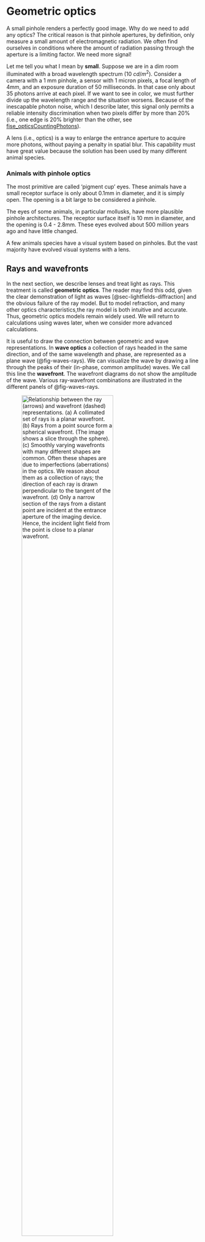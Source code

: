# Geometric optics {#sec-optics}

<!-- I downloaded these slides. Some good concepts for this book. Overlaps a lot with my class, but additions. Link to PDF http://graphics.cs.cmu.edu/courses/15-463/2020_fall/lectures/lecture3.pdf 

Link to Born and Wolf anniversary edition
https://www-cambridge-org.stanford.idm.oclc.org/core/books/principles-of-optics/9D54D6FF0317074912CB285C3FF7341C

I used Jenkins and White, which I have in PDF.

This is a nice, but flawed, online book with a lot of good stuff.
https://pressbooks.online.ucf.edu/osuniversityphysics3/chapter/thin-lenses/

The Feynman lectures have a lot of great stuff about optics.  And color!
https://www.feynmanlectures.caltech.edu/
-->

A small pinhole renders a perfectly good image. Why do we need to add any optics? The critical reason is that pinhole apertures, by definition, only measure a small amount of electromagnetic radiation.  We often find ourselves in conditions where the amount of radiation passing through the aperture is a limiting factor.  We need more signal!

Let me tell you what I mean by **small**. Suppose we are in a dim room illuminated with a broad wavelength spectrum (10 $cd/m^2$). Consider a camera with a 1 mm pinhole, a sensor with 1 micron pixels, a focal length of 4mm, and an exposure duration of 50 milliseconds. In that case only about 35 photons arrive at each pixel. If we want to see in color, we must further divide up the wavelength range and the situation worsens. Because of the inescapable photon noise, which I describe later, this signal only permits a reliable intensity discrimination when two pixels differ by more than 20% (i.e., one edge is 20% brighter than the other, see [fise_opticsCountingPhotons](../code/fise_opticsCountingPhotons.html)).

A lens (i.e., optics) is a way to enlarge the entrance aperture to acquire more photons, without paying a penalty in spatial blur. This capability must have great value because the solution has been used by many different animal species.

::: {.callout-note collapse="true" title="Optics in animals"}
### Animals with pinhole optics {.unnumbered}

The most primitive are called 'pigment cup' eyes. These animals have a small receptor surface is only about 0.1mm in diameter, and it is simply open. The opening is a bit large to be considered a pinhole.

The eyes of some animals, in particular mollusks, have more plausible pinhole architectures. The receptor surface itself is 10 mm in diameter, and the opening is 0.4 - 2.8mm. These eyes evolved about 500 million years ago and have little changed.

A few animals species have a visual system based on pinholes. But the vast majority have evolved visual systems with a lens.

<!--# https://www.perplexity.ai/search/there-are-many-animals-that-ha-QJcp0_O_Ru6a0nVWEFkkmw  Perplexity search about tradeoffs between pinhole optics and lenses, particularly concerning biological systems. -->

<!-- Details https://www.britannica.com/science/photoreception/Single-chambered-eyes Authored by Michael Land.  Detailed on optics and different species.  -->
:::

## Rays and wavefronts
In the next section, we describe lenses and treat light as rays. This treatment is called **geometric optics**. The reader may find this odd, given the clear demonstration of light as waves [@sec-lightfields-diffraction] and the obvious failure of the ray model. But to model refraction, and many other optics characteristics,the ray model is both intuitive and accurate. Thus, geometric optics models remain widely used.  We will return to calculations using waves later, when we consider more advanced calculations.

It is useful to draw the connection between geometric and wave representations. In **wave optics** a collection of rays headed in the same direction, and of the same wavelength and phase, are represented as a plane wave (@fig-waves-rays). We can visualize the wave by drawing a  line through the peaks of their (in-phase, common amplitude) waves. We call this line the **wavefront**.  The wavefront diagrams do not show the amplitude of the wave.  Various ray-wavefront combinations are illustrated in the different panels of @fig-waves-rays.

<!-- **Notes about wavefront representations** 
(https://www.rp-photonics.com/wavefronts.html).  
-->

![Relationship between the ray (arrows) and wavefront (dashed) representations. (a) A collimated set of rays is a planar wavefront. (b) Rays from a point source form a spherical wavefront. (The image shows a slice through the sphere). (c) Smoothly varying wavefronts with many different shapes are common. Often these shapes are due to imperfections (aberrations) in the optics.  We reason about them as a collection of rays; the direction of each ray is drawn perpendicular to the tangent of the wavefront. (d) Only a narrow section of the rays from a distant point are incident at the entrance aperture of the imaging device. Hence, the incident light field from the point is close to a planar wavefront.](images/optics/rays-wave.png){#fig-waves-rays fig-cap-location="bottom" fig-align="center" width="75%"}

It is common for optics tutorials to represent wavefront directions as extended in space, but it is uncommon to represent the amplitude of the wavefront across space. In reality the amplitude of the wavefront will vary across space. For example, a typical laser emits a set of parallel (collimated) rays.  The amplitude of these rays has a Gaussian profile that limits the wavefront in space.  That's why the spot a laser pointer produces is limited in space. In recent years, image systems engineers have had access to **spatial light modulators (SLMs)**.  These devices modulate either the local amplitude or phase of the wavefront at different positions in space, controlling the light field. 

The software calculations that accompany this book use both wavefront and ray methods[^optics-intro-1].

[^optics-intro-1]: The ISETCam optics calculations uses the wave model. The ISET3d graphics calculations use the ray model.

## Material interactions
When a light rays arrive at the boundary between regions with different optical properties - whether those regions contain matter (like glass or water), air or vacuum - several things can happen (@fig-reflected-scattered).  The rays might be reflected back, as in a mirror.  Or, the rays might enter into the material, undergo a series of internal reflections, and emerge back in one of many different directions.  Also, the rays might enter the material and be absorbed, giving up their energy to the atoms in the material. (Maybe reference the dichromatic reflection model here?)

![When rays arrive at the boundary of two regions, The rays (a) might be reflected, (b) might enter the medium, be internally reflected multiple times, and emerge in one of many different directions (scattering). (Not shown) The ray may might enter the medium and be absorbed.](images/optics/snell-reflected-scattered.png){#fig-reflected-scattered fig-align="center" width="100%"}

The most important case for controlling the rays, and thus for optical design, is this other possibility: the ray enters the new material and continues on its way. We call this change in direction **refraction**. 

![A ray crossing the boundary between two materials may continue but change direction. The change occurs because the speed of electromagnetic waves differs between the regions. The *refraction index* ($n$ and $n'$) is the material parameter that describes the speed.](images/optics/snell-refraction.png){#fig-snell-law fig-align="center" fig-cap-location="bottom" width="50%"}

### Snell's Law
Snell's Law quantifies how light changes direction when passing between regions with different optical properties. The mathematical formulation of Snell's Law is defined using the variables shown in @fig-snell-law. A light ray (Incident ray) is shown crossing a planar boundary between one medium (say, air) in a second medium (say, glass). The angle between the incident ray and a line perpendicular to the surface (the surface normal) is $\phi$. The refracted ray changes direction and thus has a different angle, $\phi '$, with respect to the surface normal. Snell's Law captures the relationship between these two ray angles 

$$ n \sin(\phi) = n' \sin(\phi') $$ {#eq-snell}

The variables $n$ and $n'$ are the *refraction index* of the materials, which is related to the speed of the electromagnetic radiation in the material.

$$ n = \frac{c}{v} $$ {#eq-indexofrefraction}

where $c$ is the speed of light in a vacuum, $v$ is the speed in the material. By definition, $n=1$ in a vacuum. It is very close to $1.0$ in air. In some materials, such as glass, the velocity of light is much slower, so that the index might be $1.3$ or even $1.5$. 

In many common materials the velocity is reduced because the light, which is electromagnetic radiation, induces an electrical signal in the electrons of the material. The specific properties of this signal depend on the material. The induced electrical signal sums with the electrical field of the light. The combined signal is predicted to travel slower and in a different direction, with the exact change in speed and direction dependent on the electrical properties of the material[^optics-intro-2]. 

[^optics-intro-2]:  This excellent pair of (nicely snarky) Fermilab videos from Don Lincoln explain the change in [velocity](https://www.youtube.com/watch?v=CUjt36SD3h8) and [direction.](https://www.youtube.com/watch?v=NLmpNM0sgYk).  We can thank James Clerk Maxwell for providing the basis of this understanding.

Interestingly, there are less common materials (e.g.,liquid crystals) that have more complex interactions with the electrical field of light. These materials create interesting and useful effects (birefringence) that we will describe in @sec-displays.

### Wavelength dependence {#sec-chromatic-aberration}
<!-- [Abbe Number](https://chatgpt.com/share/676a2564-e72c-8002-923a-d865491f30ed) -->
For many materials that index of refraction is wavelength dependent. Following Snell's Law, the each wavelengths changes direction by different amount. Consequently, when we set the lens to be in best focus for one wavelength, it will not be in best focus for other wavelengths.  The inability to produce a good focus for all wavelengths simultaenously is called **chromatic aberration**. 

For most materials the change of the refraction index over the visible wavelength is roughly linear, just varying in extent.  It is common to summarize the dispersion using the *Abbe number*, $V_d$, which is computed by comparing the refraction index at three different wavelengths.

$$ V_d = \frac{n_{489.3} - 1}{n_{486.1} - n_{653.3}}$$ {#eq-abbe}

Conventionally, an Abbe number greater than 50 implies very little dispersion and a number less than 30 implies significant dispersion that will impact image quality.  The human eye has very significant chromatic aberration, with an Abbe number of about 15. 

When possible, it is my preference in computation to provide numerical values describing the index of refraction as function of wavelength and to measure the impact by computing the line spread or point spread function. We will perform analyses of chromatic aberration several times in this book, including in @sec-human.

::: {.callout-note collapse="true" title="Historical note:  Refraction"}

Refraction was studied by the Greek astronomer Ptolemy in about the year 150. He documented that rays passing from air into, say water or glass, change direction. Ibn Sahl in Persia, around 930, quantified the change in direction as light crossed the boundary between certain materials, and he used this knowledge to design lenses.  

<!-- Feynman copies in Ptolemy's tables. A longer discussion of the history is here by Smith:
Ptolemy's Search for a Law of Refraction: A Case-Study in the Classical Methodology of "Saving the Appearances" and its Limitations
Descartes' crazy idea of infinite and then faster.  A bit of Buzz Lightyear.
There are those who say Ptolemy held back the field by not noticing the Snell's law relationship.  Apparently his work was ignored for centuries and only partially returned.  See the Smith article
-->

The formula for refraction was discovered independently by two scientists in the 17th century. Willebrord Snellius (also known as Snell) first found the mathematical relationship in 1621, but his work wasn't published during his lifetime. He was an astronomer, and in 1617 he determined the size of the earth based on measurements of its curvature between the cities of Alkmaar and Bergen-op-Zoom.

Renée Descartes independently discovered the relationship as well, and he published it in 1637. Although Descartes published first, the formula became known as Snell's Law to acknowledge Snell's earlier discovery. In modern times, the French still frequently refer to Snell’s Law as “la loi de Descartes” or “la loi de Snell-Descartes”. 

The physicist Christiaan Huygens showed that Snell's Law could be explained by treating light as a wave that travels at different speeds in different materials. More about the history of the discovery and quantification, including the references, [makes for interesting reading](https://en.wikipedia.org/wiki/Snell%27s_law#History).  

<!-- I think the wikipedia article attributes the discovery to yet another person, too.  And Feynman has a derivation based on Fermat's principle of shortest time. This is a phenomenological principle, not a mechanism. -->
:::

## Lenses control ray directions

::: margin
![The rays from a nearby point that pass through a relatively large pinhole diverge.  They form an image of the point that is larger than the pinhole.](images/optics/pinhole-rays.png){#fig-pinhole-rays fig-align="center" width="75%"}
:::
Consider the rays from a point as they pass through a pinhole. The image they form will not be sharp because the ray directions are diverging. Narrowing the pinhole sharpend the image formation by selecting a small subset of the rays. 

We can sharpen the image by redirecting some the rays to converge at the image plane. One way to think about optical devices is that they are built to control the direction of the environmental light field rays at the image system entrance aperture. When forming a sharp image is the goal, we evaluate the optics by asking whether they adjust the ray directions so that the image of a point in the scene is also a point. A useful fact to remember is that diffraction means the best (sharpest) we can do for a circular aperture is defined by the diameter of the Airy disk.

::: margin
![Lenses transform the direction of the rays in the incident light field. In this example, the diverging rays from a nearby point are transformed to converge on the image plane. Diffraction imposes a limit on precision of the convergence. ](images/optics/pinhole-lens.png){#fig-pinhole-rays fig-align="center" width="75%"}
:::

## Making a lens
To make a lens that focuses a light field into an image plane requires changing the direction of many rays. The simple case of rays from one point is easy to see.  

![Refraction transforms the rays diverging from an object point (left) to converging to an image point (right).](images/optics/thinlens-prism.png){#fig-thinlens-prism fig-align="center" width="50%"}

Imagine that the rays are diverging from an object point at the left. Were the rays passing through a pinhole, they would continue to diverge. Refraction by the prism changes the direction of the rays at the  from upward to downward (upper prism). Similarly, refraction changes the ray directions from downward to upward (lower prism). These two prisms converge the rays from the object point onto a point on a properly positioned image plane.

<!--# This link describes the issues in making a diffraction limited thin lens.  I think the problem is a flat sensor surface will not work with a spherical lens surface. You need a aspheric. It has other interesting facts. To get close to diffraction limited spherical you need to use a multi element optics to correct for different aberrations.  It is possible to change the materials (GRIN) or shape (aspherics) as well.
https://chatgpt.com/share/6748e5dc-267c-8002-844c-a83ee0cdb144 

Diffraction limited thin lens issues.  Roughly same as the one above.
https://chatgpt.com/c/6748e492-0310-8002-8da3-89a1517a6062 
-->

![A lens can be approximated as many small prisms.  The outline shows a spherical surface on the entrance and exit side.](images/optics/thinlens-assembled.png){#fig-thinlens-prism fig-align="center" width="80%"}

Expanding on this idea, we can stack a collection of prisms to gather more of the rays.  Or, more likely, we might polish a glass surface to have two spherical surfaces, forming a continuous form of the stacked prisms. The entrance aperture of this lens can capture much more light than a pinhole, and it guides the rays to converge. Spherical lenses are quite popular because they are easy to manufacture. Using Snell's Law it is relatively straightforward to calculate the refraction for a ray arriving at any location on the sphere [^optics-intro-3].

[^optics-intro-3]:  Put the formula for refraction of a ray at a spherical lens in here.

The diagram makes it clear that there are many lens design choices. For example, we might change the shape of the lens surfaces. Also, we might use different materials in the prisms. What considerations would guide such choices?
 
## Lens limitations
Spherical surfaces are relatively easy to manufacture and thus cost-effective. But spherical lenses have a noticeable defect. In the 11th century book, "Kitāb al-Manāẓir" (Book of Optics), Alhazen observed that spherical lenses often produce a blurry image. The reason is that at increasing distance from the optical axis, the refraction is too large. Thus, the rays passing through the edge of the sphere do not converge precisely with those passing near the optical axis. The amount of this *spherical aberration* depends on a number of factors, such as the size of the lens aperture, the curvature, and the distance to the objects.

### Multi-element optics
To reduce the spherical aberration and improve image sharpness, designers have created multi-element optics. Often, these are additional spherical lenses added to the light path whose purpose is to reduce spherical and other aberrations of the whole system. THere are several famous multi-element optics designs, such as the *double Gauss* and *Petzval* systems. Very high quality multi-element optics can be fairly large. 

Spherical lenses remain in use in devices that must be low cost, do not require  high spatial resolution, or that can use relatively large optics.  In recent years, other optics have been implemented.

### Aspherics
To reduce spherical aberration, we can use a different shape. This was difficult to manufacture, but advances in computer-controlled polishing and the ability to create molded plastics and glass permit designers to implement aspherical lenses.  The use of aspherics accelerated in multiple industries after 2010.  
<!--
From Perplexity search

https://www.perplexity.ai/search/when-did-it-become-cost-effect-bqLBLfjZTRuYA.uF6hOvnA#2

https://www.laserfocusworld.com/directory/finished-optics-coatings-components/lenses/blog/14310615/avantier-inc-replacing-spherical-lens-with-aspheric-lens?t

https://www.shanghai-optics.com/about-us/resources/technical-articles/optical-revolution-aspheric-lenses-advances-and-solutions/?t

https://avantierinc.com/resources/technical-article/aspheric-lens-breakthroughs/?t
 -->

Designers frequently use a particular class of aspherical lenses.  These are described by a lens surface position, $z$, that is specified as a function of radial distance $\rho$, from the optical axis.

\begin{equation*}
z(\rho) = \frac{\rho^2 / R}{1 + \sqrt{1 - (1 + k)(\rho/R)^2}} + A_4 \rho^4 + A_6 \rho^6 + A_8 \rho^8 + \cdots
\end{equation*}

$z(\rho)$ is called the sag of the lens surface.  $R$ is the radius of curvature of the lens at the vertex of the lens.  $k$ is called the  conic constant; it determines the deviation from the spherical shape. The parameters $A_i$ are called higher-order aspheric coefficients; they are adjusted to reduce different types of lens imperfections. Lens design software is used to search through the parameters, given the materials and other design constraints, to create circularly symmetric aspherical lenses with minimal spherical aberration.

<!--
[See this page and fise_aspherics.m for the shape formula of aspherical lenses.](https://chatgpt.com/c/6748e492-0310-8002-8da3-89a1517a6062).[Also this page.](https://g.co/gemini/share/a89a3d193d26)
-->

### Grin lenses
In 1854 James Clerk Maxwell, noticing that biological eyes are often spherical, suggested that the spherical aberration could be reduced by using lenses with a refraction index that varies from the optical axis to the edge (Maxwell reference here). It was later discovered that some biological eyes have this property (Reference here). Manufactured lenses with a variable gradient refraction index (*GRIN* lenses) are valuable in optical design, although they are more difficult to manufacture than aspherics. 

<!-- https://www.britannica.com/science/photoreception/Single-chambered-eyes Michael Land's Brittanic article has the story. Lenses made of homogeneous material (e.g., glass or dry protein) suffer from a defect known as spherical aberration, in which peripheral rays are focused too strongly, resulting in a poor image. 
-->

### Metalenses
The purpose of the lens is to redirect the rays in the incident light field. Suppose we can specify how we would like to redirect the rays.  We would call this specification a *ray transfer function* (Goossens reference).  It would be ideal if we could manufacture a very thin surface whose optical properties implement that function. 

Advances in material science, optics, and computation are making progress on this goal. They are creating *metalenses*, which are very thin surfaces made up of small elements - smaller even than the wavelengths of light - with different refractive indices. The placement of these elements can produce many different ray transfer functions. Using advanced computational methods and hardware (e.g., GPU clusters), groups are learning how to define these surfaces and build metalenses that implement specific functions.  (References.)
